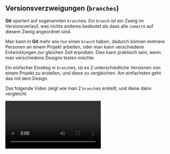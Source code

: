 
<Chapter>

## Versionsverzweigungen (`branches`)

**Git** operiert auf sogenannten `branch`es. Ein `branch` ist ein Zweig im
Versionsverlauf, was nichts anderes bedeutet als dass alle `commit`s auf diesem
Zweig angeordnet sind.

Man kann in **Git** mehr wie nur einen `branch` haben, dadurch können mehrere
Personen an einem Projekt arbeiten, oder man kann verschiedene Entwicklungen zur
gleichen Zeit erproben. Dies kann praktisch sein, wenn man verschiedene Designs
testen möchte.

<Example title="Beispiel: 2 unterschiedliche Designs entwickeln und vergleichen">

Ein einfacher Einstieg in `branch`es, ist es 2 unterschiedliche Versionen von
einem Projekt zu erstellen, und diese zu vergleichen. Am einfachsten geht das
mit dem Design.

Das folgende Video zeigt wie man 2 `branch`es erstellt, und diese dann
vergleicht.

<Video url="ZGymWLlR6VE" />

</Example>
</Chapter>
